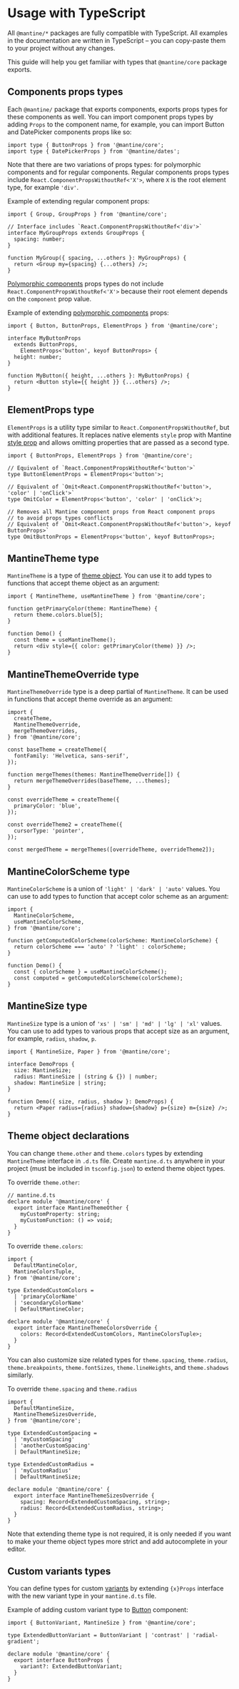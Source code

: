 

# Usage with TypeScript

All `@mantine/*` packages are fully compatible with TypeScript. All examples in the documentation
are written in TypeScript – you can copy-paste them to your project without any changes.

This guide will help you get familiar with types that `@mantine/core` package exports.

## Components props types

Each `@mantine/` package that exports components, exports props types for these components as well.
You can import component props types by adding `Props` to the component name,
for example, you can import Button and DatePicker components props like so:

```tsx
import type { ButtonProps } from '@mantine/core';
import type { DatePickerProps } from '@mantine/dates';
```

Note that there are two variations of props types: for polymorphic components and for regular components.
Regular components props types include `React.ComponentPropsWithoutRef<'X'>`, where `X` is the root element
type, for example `'div'`.

Example of extending regular component props:

```tsx
import { Group, GroupProps } from '@mantine/core';

// Interface includes `React.ComponentPropsWithoutRef<'div'>`
interface MyGroupProps extends GroupProps {
  spacing: number;
}

function MyGroup({ spacing, ...others }: MyGroupProps) {
  return <Group my={spacing} {...others} />;
}
```

[Polymorphic components](/guides/polymorphic) props types do not include `React.ComponentPropsWithoutRef<'X'>`
because their root element depends on the `component` prop value.

Example of extending [polymorphic components](/guides/polymorphic) props:

```tsx
import { Button, ButtonProps, ElementProps } from '@mantine/core';

interface MyButtonProps
  extends ButtonProps,
    ElementProps<'button', keyof ButtonProps> {
  height: number;
}

function MyButton({ height, ...others }: MyButtonProps) {
  return <Button style={{ height }} {...others} />;
}
```

## ElementProps type

`ElementProps` is a utility type similar to `React.ComponentPropsWithoutRef`, but with additional
features. It replaces native elements `style` prop with Mantine [style prop](/styles/style) and
allows omitting properties that are passed as a second type.

```tsx
import { ButtonProps, ElementProps } from '@mantine/core';

// Equivalent of `React.ComponentPropsWithoutRef<'button'>`
type ButtonElementProps = ElementProps<'button'>;

// Equivalent of `Omit<React.ComponentPropsWithoutRef<'button'>, 'color' | 'onClick'>`
type OmitColor = ElementProps<'button', 'color' | 'onClick'>;

// Removes all Mantine component props from React component props
// to avoid props types conflicts
// Equivalent of `Omit<React.ComponentPropsWithoutRef<'button'>, keyof ButtonProps>`
type OmitButtonProps = ElementProps<'button', keyof ButtonProps>;
```

## MantineTheme type

`MantineTheme` is a type of [theme object](/theming/theme-object). You can use it to add types
to functions that accept theme object as an argument:

```tsx
import { MantineTheme, useMantineTheme } from '@mantine/core';

function getPrimaryColor(theme: MantineTheme) {
  return theme.colors.blue[5];
}

function Demo() {
  const theme = useMantineTheme();
  return <div style={{ color: getPrimaryColor(theme) }} />;
}
```

## MantineThemeOverride type

`MantineThemeOverride` type is a deep partial of `MantineTheme`. It can be used in functions
that accept theme override as an argument:

```tsx
import {
  createTheme,
  MantineThemeOverride,
  mergeThemeOverrides,
} from '@mantine/core';

const baseTheme = createTheme({
  fontFamily: 'Helvetica, sans-serif',
});

function mergeThemes(themes: MantineThemeOverride[]) {
  return mergeThemeOverrides(baseTheme, ...themes);
}

const overrideTheme = createTheme({
  primaryColor: 'blue',
});

const overrideTheme2 = createTheme({
  cursorType: 'pointer',
});

const mergedTheme = mergeThemes([overrideTheme, overrideTheme2]);
```

## MantineColorScheme type

`MantineColorScheme` is a union of `'light' | 'dark' | 'auto'` values. You can use to add types
to function that accept color scheme as an argument:

```tsx
import {
  MantineColorScheme,
  useMantineColorScheme,
} from '@mantine/core';

function getComputedColorScheme(colorScheme: MantineColorScheme) {
  return colorScheme === 'auto' ? 'light' : colorScheme;
}

function Demo() {
  const { colorScheme } = useMantineColorScheme();
  const computed = getComputedColorScheme(colorScheme);
}
```

## MantineSize type

`MantineSize` type is a union of `'xs' | 'sm' | 'md' | 'lg' | 'xl'` values. You can use to add types
to various props that accept size as an argument, for example, `radius`, `shadow`, `p`.

```tsx
import { MantineSize, Paper } from '@mantine/core';

interface DemoProps {
  size: MantineSize;
  radius: MantineSize | (string & {}) | number;
  shadow: MantineSize | string;
}

function Demo({ size, radius, shadow }: DemoProps) {
  return <Paper radius={radius} shadow={shadow} p={size} m={size} />;
}
```

## Theme object declarations

You can change `theme.other` and `theme.colors` types by extending `MantineTheme` interface
in `.d.ts` file. Create `mantine.d.ts` anywhere in your project (must be included in `tsconfig.json`)
to extend theme object types.

To override `theme.other`:

```tsx
// mantine.d.ts
declare module '@mantine/core' {
  export interface MantineThemeOther {
    myCustomProperty: string;
    myCustomFunction: () => void;
  }
}
```

To override `theme.colors`:

```tsx
import {
  DefaultMantineColor,
  MantineColorsTuple,
} from '@mantine/core';

type ExtendedCustomColors =
  | 'primaryColorName'
  | 'secondaryColorName'
  | DefaultMantineColor;

declare module '@mantine/core' {
  export interface MantineThemeColorsOverride {
    colors: Record<ExtendedCustomColors, MantineColorsTuple>;
  }
}
```

You can also customize size related types for `theme.spacing`, `theme.radius`,
`theme.breakpoints`, `theme.fontSizes`, `theme.lineHeights`, and `theme.shadows` similarly.

To override `theme.spacing` and `theme.radius`

```tsx
import {
  DefaultMantineSize,
  MantineThemeSizesOverride,
} from '@mantine/core';

type ExtendedCustomSpacing =
  | 'myCustomSpacing'
  | 'anotherCustomSpacing'
  | DefaultMantineSize;

type ExtendedCustomRadius =
  | 'myCustomRadius'
  | DefaultMantineSize;

declare module '@mantine/core' {
  export interface MantineThemeSizesOverride {
    spacing: Record<ExtendedCustomSpacing, string>;
    radius: Record<ExtendedCustomRadius, string>;
  }
}
```

Note that extending theme type is not required, it is only needed if you want to
make your theme object types more strict and add autocomplete in your editor.

## Custom variants types

You can define types for custom [variants](/styles/variants-sizes) by
extending `{x}Props` interface with the new variant type in your `mantine.d.ts` file.

Example of adding custom variant type to [Button](/core/button) component:

```tsx
import { ButtonVariant, MantineSize } from '@mantine/core';

type ExtendedButtonVariant = ButtonVariant | 'contrast' | 'radial-gradient';

declare module '@mantine/core' {
  export interface ButtonProps {
    variant?: ExtendedButtonVariant;
  }
}
```
